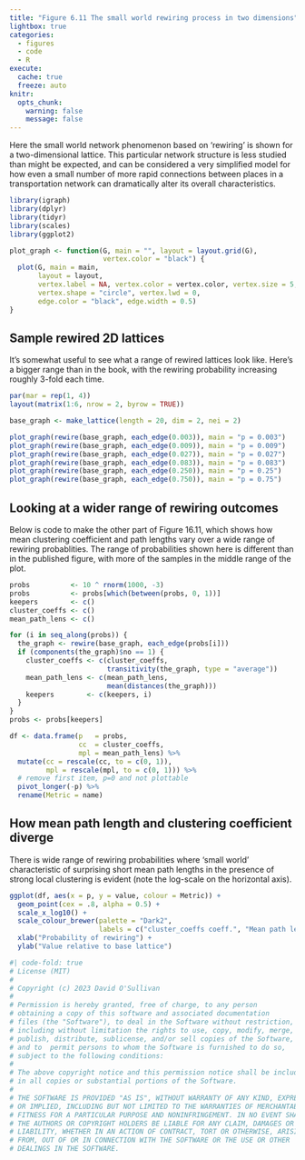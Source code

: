 ```yaml
---
title: "Figure 6.11 The small world rewiring process in two dimensions"
lightbox: true
categories: 
  - figures
  - code
  - R
execute: 
  cache: true
  freeze: auto
knitr:
  opts_chunk: 
    warning: false
    message: false
---
```


Here the small world network phenomenon based on 'rewiring' is shown for a two-dimensional lattice. This particular network structure is less studied than might be expected, and can be considered a very simplified model for how even a small number of more rapid connections between places in a transportation network can dramatically alter its overall characteristics. 

```r
library(igraph)
library(dplyr)
library(tidyr)
library(scales)
library(ggplot2)
```

```r
plot_graph <- function(G, main = "", layout = layout.grid(G), 
                       vertex.color = "black") {
  plot(G, main = main,
       layout = layout, 
       vertex.label = NA, vertex.color = vertex.color, vertex.size = 5, 
       vertex.shape = "circle", vertex.lwd = 0, 
       edge.color = "black", edge.width = 0.5)
}
```

## Sample rewired 2D lattices
It's somewhat useful to see what a range of rewired lattices look like. Here's a bigger range than in the book, with the rewiring probability increasing roughly 3-fold each time.

```r
par(mar = rep(1, 4))
layout(matrix(1:6, nrow = 2, byrow = TRUE))

base_graph <- make_lattice(length = 20, dim = 2, nei = 2)

plot_graph(rewire(base_graph, each_edge(0.003)), main = "p = 0.003")
plot_graph(rewire(base_graph, each_edge(0.009)), main = "p = 0.009")
plot_graph(rewire(base_graph, each_edge(0.027)), main = "p = 0.027")
plot_graph(rewire(base_graph, each_edge(0.083)), main = "p = 0.083")
plot_graph(rewire(base_graph, each_edge(0.250)), main = "p = 0.25")
plot_graph(rewire(base_graph, each_edge(0.750)), main = "p = 0.75")
```

## Looking at a wider range of rewiring outcomes
Below is code to make the other part of Figure 16.11, which shows how mean clustering coefficient and path lengths vary over a wide range of rewiring probablities. The range of probabilities shown here is different than in the published figure, with more of the samples in the middle range of the plot.

```r
probs          <- 10 ^ rnorm(1000, -3)
probs          <- probs[which(between(probs, 0, 1))]
keepers        <- c()
cluster_coeffs <- c()
mean_path_lens <- c()

for (i in seq_along(probs)) {
  the_graph <- rewire(base_graph, each_edge(probs[i]))
  if (components(the_graph)$no == 1) {
    cluster_coeffs <- c(cluster_coeffs, 
                        transitivity(the_graph, type = "average"))
    mean_path_lens <- c(mean_path_lens, 
                        mean(distances(the_graph)))
    keepers        <- c(keepers, i)
  }
}
probs <- probs[keepers]

df <- data.frame(p   = probs, 
                 cc  = cluster_coeffs, 
                 mpl = mean_path_lens) %>% 
  mutate(cc = rescale(cc, to = c(0, 1)), 
         mpl = rescale(mpl, to = c(0, 1))) %>% 
  # remove first item, p=0 and not plottable
  pivot_longer(-p) %>%
  rename(Metric = name)
```

## How mean path length and clustering coefficient diverge
There is wide range of rewiring probabilities where 'small world' characteristic of surprising short mean path lengths in the presence of strong local clustering is evident (note the log-scale on the horizontal axis).

```r
ggplot(df, aes(x = p, y = value, colour = Metric)) + 
  geom_point(cex = .8, alpha = 0.5) + 
  scale_x_log10() +
  scale_colour_brewer(palette = "Dark2", 
                      labels = c("cluster_coeffs coeff.", "Mean path length")) +
  xlab("Probability of rewiring") +
  ylab("Value relative to base lattice")
```

```r
#| code-fold: true
# License (MIT)
#
# Copyright (c) 2023 David O'Sullivan
#
# Permission is hereby granted, free of charge, to any person
# obtaining a copy of this software and associated documentation
# files (the "Software"), to deal in the Software without restriction,
# including without limitation the rights to use, copy, modify, merge,
# publish, distribute, sublicense, and/or sell copies of the Software,
# and to  permit persons to whom the Software is furnished to do so,
# subject to the following conditions:
#
# The above copyright notice and this permission notice shall be included
# in all copies or substantial portions of the Software.
#
# THE SOFTWARE IS PROVIDED "AS IS", WITHOUT WARRANTY OF ANY KIND, EXPRESS
# OR IMPLIED, INCLUDING BUT NOT LIMITED TO THE WARRANTIES OF MERCHANTABILITY,
# FITNESS FOR A PARTICULAR PURPOSE AND NONINFRINGEMENT. IN NO EVENT SHALL
# THE AUTHORS OR COPYRIGHT HOLDERS BE LIABLE FOR ANY CLAIM, DAMAGES OR OTHER
# LIABILITY, WHETHER IN AN ACTION OF CONTRACT, TORT OR OTHERWISE, ARISING
# FROM, OUT OF OR IN CONNECTION WITH THE SOFTWARE OR THE USE OR OTHER
# DEALINGS IN THE SOFTWARE.
```
